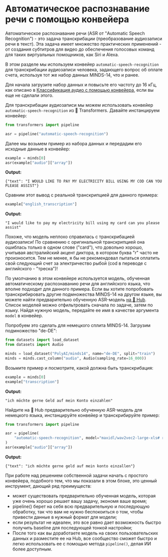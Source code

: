 # Автоматическое распознавание речи с помощью конвейера

Автоматическое распознавание речи (ASR от "Automatic Speech Recognition") - это задача транскрибации (преобразование аудиозаписи речи в текст).
Эта задача имеет множество практических применений - от создания субтитров для видео до обеспечения голосовых команд для таких виртуальных
помощников, как Siri и Alexa.

В этом разделе мы используем конвейер `automatic-speech-recognition` для транскрибации аудиозаписи человека, задающего вопрос об
оплате счета, используя тот же набор данных MINDS-14, что и ранее.

Для начала загрузите набор данных и повысьте его частоту до 16 кГц, как описано в [Классификация аудио с помощью конвейера](audio_classification_pipeline),
если вы еще не сделали этого.

Для транскрибации аудиозаписи мы можем использовать конвейер `automatic-speech-recognition` из 🤗 Transformers. Давайте инстанцируем конвейер:

```python
from transformers import pipeline

asr = pipeline("automatic-speech-recognition")
```

Далее мы возьмем пример из набора данных и передадим его исходные данные в конвейер:

```python
example = minds[0]
asr(example["audio"]["array"])
```

**Output:**
```out
{"text": "I WOULD LIKE TO PAY MY ELECTRICITY BILL USING MY COD CAN YOU PLEASE ASSIST"}
```

Сравним этот вывод с реальной транскрипцией для данного примера:

```python
example["english_transcription"]
```

**Output:**
```out
"I would like to pay my electricity bill using my card can you please assist"
```

Похоже, что модель неплохо справилась с транскрибацией аудиозаписи! По сравнению с оригинальной транскрипцией она ошиблась только в одном слове
("card"), что довольно хорошо, учитывая австралийский акцент диктора, в котором буква "r" часто не произносится. Тем не менее, я бы не рекомендовал
пытаться оплатить свой следующий счет за электричество рыбой (cod в переводе с английского - "треска")!

По умолчанию в этом конвейере используется модель, обученная автоматическому распознаванию речи для английского языка, что вполне подходит для
данного примера. Если вы хотите попробовать транскрибировать другие подмножества MINDS-14 на другом языке, вы можете найти предварительно
обученную ASR-модель [на 🤗 Hub](https://huggingface.co/models?pipeline_tag=automatic-speech-recognition&language=fr&sort=downloads).
Список моделей можно отфильтровать сначала по задаче, затем по языку. Найдя нужную модель, передайте ее имя в качестве аргумента `model` в конвейер.

Попробуем это сделать для немецкого сплита MINDS-14. Загрузим подмножество "de-DE":

```python
from datasets import load_dataset
from datasets import Audio

minds = load_dataset("PolyAI/minds14", name="de-DE", split="train")
minds = minds.cast_column("audio", Audio(sampling_rate=16_000))
```

Возьмите пример и посмотрите, какой должна быть транскрибация:

```python
example = minds[0]
example["transcription"]
```

**Output:**
```out
"ich möchte gerne Geld auf mein Konto einzahlen"
```

Найдите на 🤗 Hub предварительно обученную ASR-модель для немецкого языка, инстанцируйте конвейер и транскрибируйте пример:

```python
from transformers import pipeline

asr = pipeline(
    "automatic-speech-recognition", model="maxidl/wav2vec2-large-xls# r-german"
)
asr(example["audio"]["array"])
```

**Output:**
```out
{"text": "ich möchte gerne geld auf mein konto einzallen"}
```

При работе над решением собственной задачи начать с простого конвейера, подобного тем, что мы показали в этом блоке,
это ценный инструмент, дающий ряд преимуществ:
- может существовать предварительно обученная модель, которая уже очень хорошо решает вашу задачу, экономя ваше время;
- pipeline() берет на себя всю предварительную и последующую обработку, так что вам не нужно беспокоиться о том, чтобы
привести данные в нужный формат для модели;
- если результат не идеален, это все равно дает возможность быстро получить baseline для последующей тонкой настройки;
- После того как вы доработаете модель на своих пользовательских данных и разместите ее на Hub, все сообщество сможет
быстро и легко использовать ее с помощью метода `pipeline()`, делая ИИ более доступным.